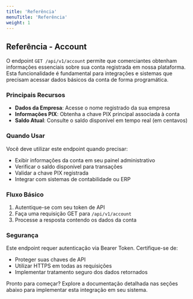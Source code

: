```yaml
---
title: 'Referência'
menuTitle: 'Referência'
weight: 1
---
```


## Referência - Account

O endpoint `GET /api/v1/account` permite que comerciantes obtenham informações essenciais sobre sua conta registrada em nossa plataforma. Esta funcionalidade é fundamental para integrações e sistemas que precisam acessar dados básicos da conta de forma programática.

### Principais Recursos

- **Dados da Empresa**: Acesse o nome registrado da sua empresa
- **Informações PIX**: Obtenha a chave PIX principal associada à conta
- **Saldo Atual**: Consulte o saldo disponível em tempo real (em centavos)

### Quando Usar

Você deve utilizar este endpoint quando precisar:

- Exibir informações da conta em seu painel administrativo
- Verificar o saldo disponível para transações
- Validar a chave PIX registrada
- Integrar com sistemas de contabilidade ou ERP

### Fluxo Básico

1. Autentique-se com seu token de API
2. Faça uma requisição GET para `/api/v1/account`
3. Processe a resposta contendo os dados da conta

### Segurança

Este endpoint requer autenticação via Bearer Token. Certifique-se de:

- Proteger suas chaves de API
- Utilizar HTTPS em todas as requisições
- Implementar tratamento seguro dos dados retornados

Pronto para começar? Explore a documentação detalhada nas seções abaixo para implementar esta integração em seu sistema.